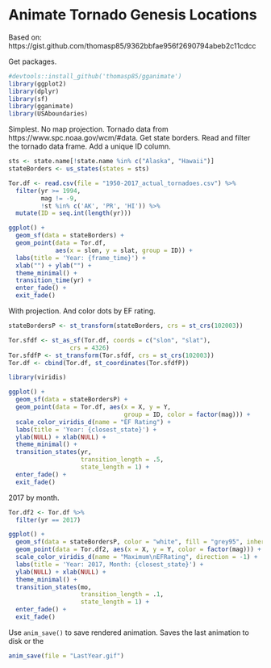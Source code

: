 Animate Tornado Genesis Locations
=================================

Based on: https://gist.github.com/thomasp85/9362bbfae956f2690794abeb2c11cdcc

Get packages.  
```r
#devtools::install_github('thomasp85/gganimate')
library(ggplot2)
library(dplyr)
library(sf)
library(gganimate)
library(USAboundaries)
```

Simplest. No map projection. Tornado data from https://www.spc.noaa.gov/wcm/#data. Get state borders. Read and filter the tornado data frame. Add a unique ID column.
```r
sts <- state.name[!state.name %in% c("Alaska", "Hawaii")]
stateBorders <- us_states(states = sts)

Tor.df <- read.csv(file = "1950-2017_actual_tornadoes.csv") %>%
  filter(yr >= 1994, 
         mag != -9,
         !st %in% c('AK', 'PR', 'HI')) %>%
  mutate(ID = seq.int(length(yr)))

ggplot() +
  geom_sf(data = stateBorders) +
  geom_point(data = Tor.df, 
             aes(x = slon, y = slat, group = ID)) +
  labs(title = 'Year: {frame_time}') +
  xlab("") + ylab("") +
  theme_minimal() +
  transition_time(yr) +
  enter_fade() +
  exit_fade() 
```

With projection. And color dots by EF rating.
```r
stateBordersP <- st_transform(stateBorders, crs = st_crs(102003))

Tor.sfdf <- st_as_sf(Tor.df, coords = c("slon", "slat"), 
                 crs = 4326)
Tor.sfdfP <- st_transform(Tor.sfdf, crs = st_crs(102003))
Tor.df <- cbind(Tor.df, st_coordinates(Tor.sfdfP))

library(viridis)

ggplot() +
  geom_sf(data = stateBordersP) +
  geom_point(data = Tor.df, aes(x = X, y = Y, 
                                group = ID, color = factor(mag))) +
  scale_color_viridis_d(name = "EF Rating") +
  labs(title = 'Year: {closest_state}') +
  ylab(NULL) + xlab(NULL) +
  theme_minimal() +
  transition_states(yr, 
                    transition_length = .5, 
                    state_length = 1) +
  enter_fade() +
  exit_fade()
```

2017 by month.
```r
Tor.df2 <- Tor.df %>%
  filter(yr == 2017)

ggplot() +
  geom_sf(data = stateBordersP, color = "white", fill = "grey95", inherit.aes = FALSE) +
  geom_point(data = Tor.df2, aes(x = X, y = Y, color = factor(mag))) +
  scale_color_viridis_d(name = "Maximum\nEFRating", direction = -1) +
  labs(title = 'Year: 2017, Month: {closest_state}') +
  ylab(NULL) + xlab(NULL) +
  theme_minimal() +
  transition_states(mo, 
                    transition_length = .1, 
                    state_length = 1) +
  enter_fade() +
  exit_fade()
```

Use `anim_save()` to save rendered animation. Saves the last animation to disk or the 
```r
anim_save(file = "LastYear.gif")
```

